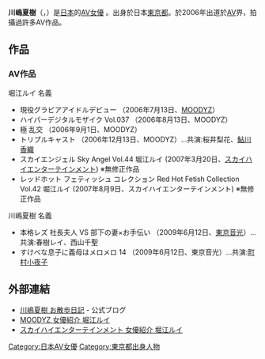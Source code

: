 {{AV女優|
|モデル名=川嶋 夏樹
|ふりがな=かわしま なつき
|画像ファイル=
|別名=堀江 ルイ
|愛称=
|生年=1979
|生月=7
|生日=3
|出身地={{JPN}}
|血液型=
|時点=2009年
|身長=168
|体重=
|バスト=100
|ウエスト=62
|ヒップ=93
|カップ=H
|股下=
|靴=
|身体備考=
|ジャンル=[[日本成人影片|AV]]
|AV出演期間=2006年<br />2009年
|活動備考=
|他の活動=[[ストリッパー|ストリッパー]]
|その他=
}}
{{japanese|japanese=川嶋 夏樹|kana=かわしま なつき|romaji=Kawashima Natsuki}}
'''川嶋夏樹'''（{{lang-ja|かわしま なつき}}，{{bd|1979年|7月3日}}）是[[日本|日本]]的[[AV女優|AV女優]] 。出身於日本[[東京都|東京都]]。於2006年出道於[[AV|AV]]界，拍攝過許多AV作品。

== 作品 == 
=== AV作品 ===
;堀江ルイ 名義
* 現役グラビアアイドルデビュー （2006年7月13日、[[MOODYZ|MOODYZ]]）
* ハイパーデジタルモザイク Vol.037 （2006年8月13日、MOODYZ）
* 極 乱交 （2006年9月1日、MOODYZ）
* トリプルキャスト （2006年12月13日、MOODYZ）…共演:桜井梨花、[[鮎川香織|鮎川香織]]
* スカイエンジェル Sky Angel Vol.44 堀江ルイ (2007年3月20日、[[スカイハイエンターテインメント|スカイハイエンターテインメント]]) ※無修正作品
* レッドホット フェティッシュ コレクション Red Hot Fetish Collection Vol.42 堀江ルイ (2007年8月9日、スカイハイエンターテインメント) ※無修正作品

;川嶋夏樹 名義
* 本格レズ 社長夫人 VS 部下の妻×お手伝い （2009年6月12日、[[東京音光|東京音光]]）…共演:春樹レイ、西山千聖
* すけべな息子に義母はメロメロ 14 （2009年6月12日、東京音光）…共演:[[町村小夜子|町村小夜子]]

== 外部連結 == 
* [http://blog.livedoor.jp/natsuki703/ 川嶋夏樹 お散歩日記] {{Wayback|url=http://blog.livedoor.jp/natsuki703/ |date=20160305023146 }} - 公式ブログ
* [http://www.moodyz.com/actress/-/detail/=/id=14519/ MOODYZ 女優紹介 堀江ルイ] {{Wayback|url=http://www.moodyz.com/actress/-/detail/=/id=14519/ |date=20150315143004 }}
* [https://web.archive.org/web/20100527013521/http://skyhighpremium.com/actress/index.php?itemid=334&catid=4 スカイハイエンターテインメント 女優紹介 堀江ルイ]

{{DEFAULTSORT:Kawashima Natsuki}}
[[Category:日本AV女優|Category:日本AV女優]]
[[Category:東京都出身人物|Category:東京都出身人物]]


{{Pornstar-stub}}